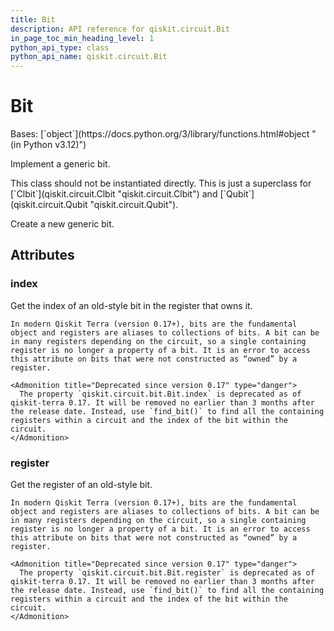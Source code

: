 ```yaml
---
title: Bit
description: API reference for qiskit.circuit.Bit
in_page_toc_min_heading_level: 1
python_api_type: class
python_api_name: qiskit.circuit.Bit
---
```


# Bit

<Class id="qiskit.circuit.Bit" isDedicatedPage={true} github="https://github.com/qiskit/qiskit/tree/stable/0.25/qiskit/circuit/bit.py" signature="qiskit.circuit.Bit(register=None, index=None)" modifiers="class">
  Bases: [`object`](https://docs.python.org/3/library/functions.html#object "(in Python v3.12)")

  Implement a generic bit.

  <Admonition title="Note" type="note">
    This class should not be instantiated directly. This is just a superclass for [`Clbit`](qiskit.circuit.Clbit "qiskit.circuit.Clbit") and [`Qubit`](qiskit.circuit.Qubit "qiskit.circuit.Qubit").
  </Admonition>

  Create a new generic bit.

  ## Attributes

  ### index

  <Attribute id="qiskit.circuit.Bit.index">
    Get the index of an old-style bit in the register that owns it.

    In modern Qiskit Terra (version 0.17+), bits are the fundamental object and registers are aliases to collections of bits. A bit can be in many registers depending on the circuit, so a single containing register is no longer a property of a bit. It is an error to access this attribute on bits that were not constructed as “owned” by a register.

    <Admonition title="Deprecated since version 0.17" type="danger">
      The property `qiskit.circuit.bit.Bit.index` is deprecated as of qiskit-terra 0.17. It will be removed no earlier than 3 months after the release date. Instead, use `find_bit()` to find all the containing registers within a circuit and the index of the bit within the circuit.
    </Admonition>
  </Attribute>

  ### register

  <Attribute id="qiskit.circuit.Bit.register">
    Get the register of an old-style bit.

    In modern Qiskit Terra (version 0.17+), bits are the fundamental object and registers are aliases to collections of bits. A bit can be in many registers depending on the circuit, so a single containing register is no longer a property of a bit. It is an error to access this attribute on bits that were not constructed as “owned” by a register.

    <Admonition title="Deprecated since version 0.17" type="danger">
      The property `qiskit.circuit.bit.Bit.register` is deprecated as of qiskit-terra 0.17. It will be removed no earlier than 3 months after the release date. Instead, use `find_bit()` to find all the containing registers within a circuit and the index of the bit within the circuit.
    </Admonition>
  </Attribute>
</Class>

